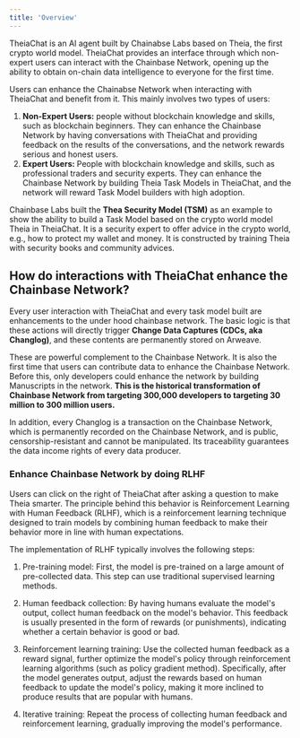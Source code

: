 ```yaml
---
title: 'Overview'
---
```


TheiaChat is an AI agent built by Chainabse Labs based on Theia, the first crypto world model. TheiaChat provides an interface through which non-expert users can interact with the Chainbase Network, opening up the ability to obtain on-chain data intelligence to everyone for the first time. 

Users can enhance the Chainabse Network when interacting with TheiaChat and benefit from it. This mainly involves two types of users:

1. **Non-Expert Users:** people without blockchain knowledge and skills, such as blockchain beginners. They can enhance the Chainbase Network by having conversations with TheiaChat and providing feedback on the results of the conversations, and the network rewards serious and honest users.
2. **Expert Users:** People with blockchain knowledge and skills, such as professional traders and security experts. They can enhance the Chainbase Network by building Theia Task Models in TheiaChat, and the network will reward Task Model builders with high adoption.

Chainbase Labs built the **Thea Security Model (TSM)** as an example to show the ability to build a Task Model based on the crypto world model Theia in TheiaChat. It is a security expert to offer advice in the crypto world, e.g., how to protect my wallet and money. It is constructed by training Theia with security books and community advices. 

## How do interactions with TheiaChat enhance the Chainbase Network?

Every user interaction with TheiaChat and every task model built are enhancements to the under hood chainbase network. The basic logic is that these actions will directly trigger **Change Data Captures (CDCs, aka Changlog)**, and these contents are permanently stored on Arweave. 

These are powerful complement to the Chainbase Network. It is also the first time that users can contribute data to enhance the Chainbase Network. Before this, only developers could enhance the network by building Manuscripts in the network. **This is the historical transformation of Chainbase Network from targeting 300,000 developers to targeting 30 million to 300 million users.**

In addition, every Changlog is a transaction on the Chainbase Network, which is permanently recorded on the Chainbase Network, and is public, censorship-resistant and cannot be manipulated. Its traceability guarantees the data income rights of every data producer.

### Enhance Chainbase Network by doing RLHF

Users can click on the right of TheiaChat after asking a question to make Theia smarter. The principle behind this behavior is Reinforcement Learning with Human Feedback (RLHF), which is a reinforcement learning technique designed to train models by combining human feedback to make their behavior more in line with human expectations.

The implementation of RLHF typically involves the following steps:

1. Pre-training model: First, the model is pre-trained on a large amount of pre-collected data. This step can use traditional supervised learning methods.

2. Human feedback collection: By having humans evaluate the model's output, collect human feedback on the model's behavior. This feedback is usually presented in the form of rewards (or punishments), indicating whether a certain behavior is good or bad.

3. Reinforcement learning training: Use the collected human feedback as a reward signal, further optimize the model's policy through reinforcement learning algorithms (such as policy gradient method). Specifically, after the model generates output, adjust the rewards based on human feedback to update the model's policy, making it more inclined to produce results that are popular with humans.

4. Iterative training: Repeat the process of collecting human feedback and reinforcement learning, gradually improving the model's performance.

